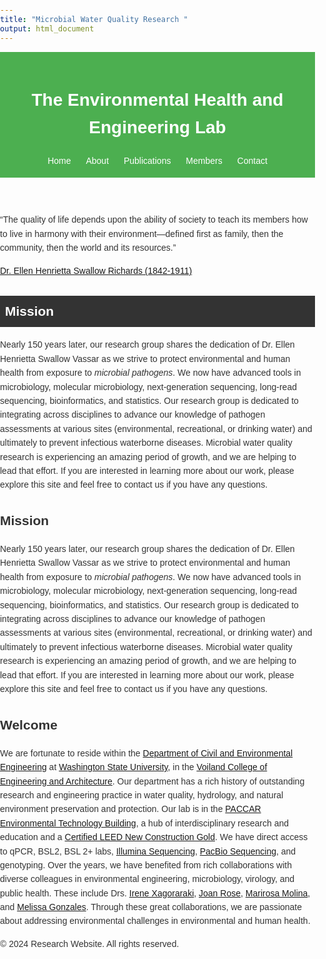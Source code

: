 ```yaml
---
title: "Microbial Water Quality Research "
output: html_document
---
```


<style>
body {
    font-family: Arial, sans-serif;
    line-height: 1.6;
    margin: 0;
    padding: 0;
    background: url('images/park.jpg') no-repeat center center fixed;
    background-size: cover;
    color: #333; /* Text color */
}

header {
    background-color: #4CAF50; /* Green background color */
    color: white; /* Text color */
    padding: 1rem 0; /* Adjust padding as needed */
    text-align: center;
}

nav ul {
    list-style: none;
    padding: 0;
    margin: 0;
}

nav ul li {
    display: inline;
    margin: 0 10px;
}

nav ul li a {
    color: white;
    text-decoration: none;
}

nav ul li a:hover {
    text-decoration: underline;
}

.main-content {
    padding: 2rem;
}

.section {
    margin-bottom: 2rem;
    padding: 1rem;
    background-color: #ffffff; /* White background color */
    border-radius: 5px; /* Optional: Adds rounded corners */
    box-shadow: 0 0 10px rgba(0, 0, 0, 0.1); /* Optional: Adds a shadow */
}

.footer {
    background-color: #4CAF50; /* Green background color */
    color: white; /* Text color */
    text-align: center;
    padding: 1rem 0;
    position: fixed;
    bottom: 0;
    width: 100%;
}
</style>

<header>
  <h1>The Environmental Health and Engineering Lab</h1>
  <nav>
    <ul>
      <li><a href="index.html">Home</a></li>
      <li><a href="about.html">About</a></li>
      <li><a href="publications.html">Publications</a></li>
      <li><a href="members.html">Members</a></li>
      <li><a href="contact.html">Contact</a></li>
    </ul>
  </nav>
</header>

"The quality of life depends upon the ability of society to teach its members how to live in harmony with their environment—defined first as family, then the community, then the world and its resources."

[Dr. Ellen Henrietta Swallow Richards (1842-1911)](https://en.wikipedia.org/wiki/Ellen_Swallow_Richards)

<section id="Mission">
<main>
  <h2 style="background-color: #333; color: white; padding: 8px;">Mission</h2>
  <nav>
  <p>Nearly 150 years later, our research group shares the dedication of Dr. Ellen Henrietta Swallow Vassar as we strive to protect environmental and human health from exposure to *microbial pathogens*. We now have advanced tools in microbiology, molecular microbiology, next-generation sequencing, long-read sequencing, bioinformatics, and statistics. Our research group is dedicated to integrating across disciplines to advance our knowledge of pathogen assessments at various sites (environmental, recreational, or drinking water) and ultimately to prevent infectious waterborne diseases. Microbial water quality research is experiencing an amazing period of growth, and we are helping to lead that effort. If you are interested in learning more about our work, please explore this site and feel free to contact us if you have any questions.</p>
  </nav>
</section>
</main>

<section id="Mission">
  <h2>Mission</h2>
  <p>Nearly 150 years later, our research group shares the dedication of Dr. Ellen Henrietta Swallow Vassar as we strive to protect environmental and human health from exposure to *microbial pathogens*. We now have advanced tools in microbiology, molecular microbiology, next-generation sequencing, long-read sequencing, bioinformatics, and statistics. Our research group is dedicated to integrating across disciplines to advance our knowledge of pathogen assessments at various sites (environmental, recreational, or drinking water) and ultimately to prevent infectious waterborne diseases. Microbial water quality research is experiencing an amazing period of growth, and we are helping to lead that effort. If you are interested in learning more about our work, please explore this site and feel free to contact us if you have any questions.</p>
</section>
</main>

<main>
<section id="Welcome">
  <h2>Welcome</h2>
  <p>We are fortunate to reside within the [Department of Civil and Environmental Engineering](https://ce.wsu.edu/) at [Washington State University](http://www.wsu.edu), in the [Voiland College of Engineering and Architecture](https://vcea.wsu.edu/). Our department has a rich history of outstanding research and engineering practice in water quality, hydrology, and natural environment preservation and protection. Our lab is in the [PACCAR Environmental Technology Building](https://cplinc.com/work/projects/paccar-environmental-technology-building/), a hub of interdisciplinary research and education and a [Certified LEED New Construction Gold](https://lmnarchitects.com/project/paccar-environmental-technology-building-washington-state-university). We have direct access to qPCR, BSL2, BSL 2+ labs, [Illumina Sequencing](https://labs.wsu.edu/genomicscore/), [PacBio Sequencing](https://lbb.wsu.edu/), and genotyping. Over the years, we have benefited from rich collaborations with diverse colleagues in environmental engineering, microbiology, virology, and public health. These include Drs. [Irene Xagoraraki](https://www.egr.msu.edu/~xagorara/), [Joan Rose](https://rosejo.msu.domains/), [Marirosa Molina](https://www.researchgate.net/profile/Marirosa-Molina), and [Melissa Gonzales](https://sph.tulane.edu/enhs/melissa-gonzales). Through these great collaborations, we are passionate about addressing environmental challenges in environmental and human health.</p>
</section>
</main>

<footer>
  <p>&copy; 2024 Research Website. All rights reserved.</p>
</footer>


